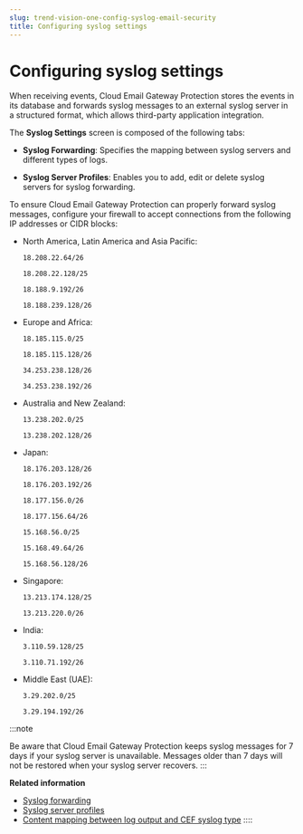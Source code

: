 ```yaml
---
slug: trend-vision-one-config-syslog-email-security
title: Configuring syslog settings
---
```

# Configuring syslog settings

When receiving events, Cloud Email Gateway Protection stores the events in its database and forwards syslog messages to an external syslog server in a structured format, which allows third-party application integration.

The **Syslog Settings** screen is composed of the following tabs:

- **Syslog Forwarding**: Specifies the mapping between syslog servers and different types of logs.

- **Syslog Server Profiles**: Enables you to add, edit or delete syslog servers for syslog forwarding.

To ensure Cloud Email Gateway Protection can properly forward syslog messages, configure your firewall to accept connections from the following IP addresses or CIDR blocks:

- North America, Latin America and Asia Pacific:

  `18.208.22.64/26`

  `18.208.22.128/25`

  `18.188.9.192/26`

  `18.188.239.128/26`

- Europe and Africa:

  `18.185.115.0/25`

  `18.185.115.128/26`

  `34.253.238.128/26`

  `34.253.238.192/26`

- Australia and New Zealand:

  `13.238.202.0/25`

  `13.238.202.128/26`

- Japan:

  `18.176.203.128/26`

  `18.176.203.192/26`

  `18.177.156.0/26`

  `18.177.156.64/26`

  `15.168.56.0/25`

  `15.168.49.64/26`

  `15.168.56.128/26`

- Singapore:

  `13.213.174.128/25`

  `13.213.220.0/26`

- India:

  `3.110.59.128/25`

  `3.110.71.192/26`

- Middle East (UAE):

  `3.29.202.0/25`

  `3.29.194.192/26`

:::note

Be aware that Cloud Email Gateway Protection keeps syslog messages for 7 days if your syslog server is unavailable. Messages older than 7 days will not be restored when your syslog server recovers.
:::

**Related information**

- [Syslog forwarding](syslog-forwarding.mdx)
- [Syslog server profiles](syslog-server-profiles.mdx)
- [Content mapping between log output and CEF syslog type](cef-syslog-type-email-security.mdx)
::::
